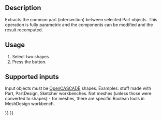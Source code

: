 <languages/>

{{Docnav
|[[Part_Fuse|Fuse]]
|[[Part_JoinConnect|JoinConnect]]
|[[Part_Workbench|Part]]
|IconL=Part_Fuse.svg
|IconR=Part_JoinConnect.svg
|IconC=Workbench_Part.svg
}}

<div class="mw-translate-fuzzy">
{{GuiCommand/cs|Name=Part Common|Name/cs=Part Common|MenuLocation=Part → Common|Workbenches=[[Part_Workbench/cs|Part]],Complete|SeeAlso=[[Part Union/cs|Part Union]], [[Part Cut/cs|Part Cut]]}}
</div>

==Description==

Extracts the common part (intersection) between selected Part objects. This operation is fully parametric and the components can be modified and the result recomputed.

== Usage ==

# Select two shapes
# Press the {{Button|[[Image:Part_Common.svg|16px|link=Part_Common]] [[Part_Common|Common]]}} button.

== Supported inputs ==

Input objects must be [[OpenCASCADE|OpenCASCADE]] shapes. Examples: stuff made with Part, PartDesign, Sketcher workbenches. Not meshes (unless those were converted to shapes) - for meshes, there are specific Boolean tools in MeshDesign workbench.


{{Docnav
|[[Part_Fuse|Fuse]]
|[[Part_JoinConnect|JoinConnect]]
|[[Part_Workbench|Part]]
|IconL=Part_Fuse.svg
|IconR=Part_JoinConnect.svg
|IconC=Workbench_Part.svg
}}

{{Part_Tools_navi{{#translation:}}}}
{{Userdocnavi{{#translation:}}}}